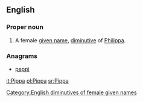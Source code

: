 {{also|pippa}}
==English==

===Proper noun===
{{en-proper noun}}

# A female [[given name]], [[diminutive]] of [[Philippa]].

===Anagrams===
* [[pappi#English|pappi]]

[[Category:English diminutives of female given names]]

[[it:Pippa]]
[[pl:Pippa]]
[[sr:Pippa]]